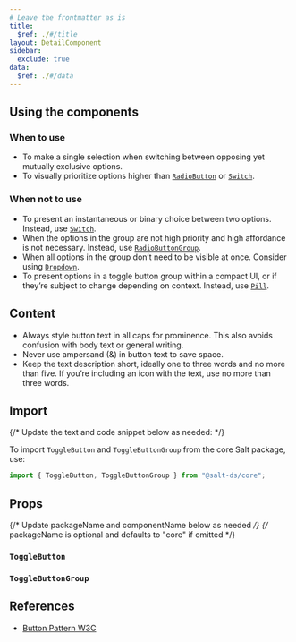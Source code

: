 ```yaml
---
# Leave the frontmatter as is
title:
  $ref: ./#/title
layout: DetailComponent
sidebar:
  exclude: true
data:
  $ref: ./#/data
---
```


## Using the components

### When to use

- To make a single selection when switching between opposing yet mutually exclusive options.
- To visually prioritize options higher than [`RadioButton`](../radio-button) or [`Switch`](../switch).

### When not to use

- To present an instantaneous or binary choice between two options. Instead, use [`Switch`](../switch).
- When the options in the group are not high priority and high affordance is not necessary. Instead, use [`RadioButtonGroup`](../radio-button).
- When all options in the group don’t need to be visible at once. Consider using [`Dropdown`](../dropdown).
- To present options in a toggle button group within a compact UI, or if they’re subject to change depending on context. Instead, use [`Pill`](../pill).

## Content

- Always style button text in all caps for prominence. This also avoids confusion with body text or general writing.
- Never use ampersand (&) in button text to save space.
- Keep the text description short, ideally one to three words and no more than five. If you’re including an icon with the text, use no more than three words.

## Import

{/* Update the text and code snippet below as needed: */}

To import `ToggleButton` and `ToggleButtonGroup` from the core Salt package, use:

```js
import { ToggleButton, ToggleButtonGroup } from "@salt-ds/core";
```

## Props

{/* Update packageName and componentName below as needed */}
{/* packageName is optional and defaults to "core" if omitted */}

### `ToggleButton`

<PropsTable packageName="core" componentName="ToggleButton" />

### `ToggleButtonGroup`

<PropsTable packageName="core" componentName="ToggleButtonGroup" />

## References

- [Button Pattern W3C](https://www.w3.org/WAI/ARIA/apg/patterns/button/)
